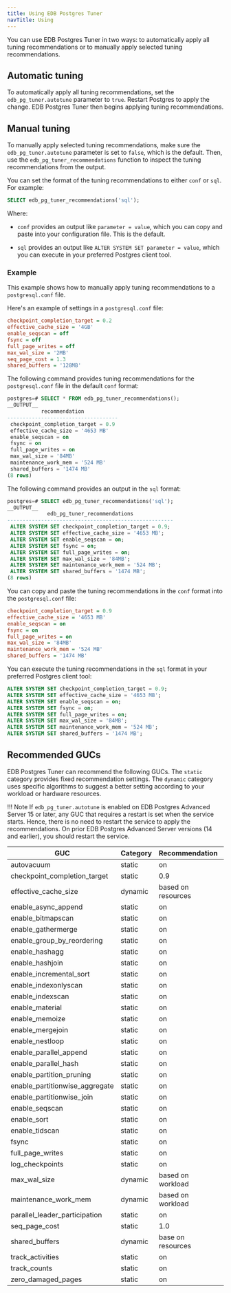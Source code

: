 ```yaml
---
title: Using EDB Postgres Tuner
navTitle: Using
---
```


You can use EDB Postgres Tuner in two ways: to automatically apply all tuning recommendations or to manually apply selected tuning recommendations. 

## Automatic tuning

To automatically apply all tuning recommendations, set the `edb_pg_tuner.autotune` parameter to `true`. Restart Postgres to apply the change. EDB Postgres Tuner then begins applying tuning recommendations.  

## Manual tuning

To manually apply selected tuning recommendations, make sure the `edb_pg_tuner.autotune` parameter is set to `false`, which is the default. Then, use the `edb_pg_tuner_recommendations` function to inspect the tuning recommendations from the output. 

You can set the format of the tuning recommendations to either `conf` or `sql`. For example:

```sql
SELECT edb_pg_tuner_recommendations('sql');
```

Where:

- `conf` provides an output like `parameter = value`, which you can copy and paste into your configuration file. This is the default. 

- `sql` provides an output like `ALTER SYSTEM SET parameter = value`, which you can execute in your preferred Postgres client tool. 

### Example

This example shows how to manually apply tuning recommendations to a `postgresql.conf` file. 

Here's an example of settings in a `postgresql.conf` file:

```ini
checkpoint_completion_target = 0.2
effective_cache_size = '4GB'
enable_seqscan = off
fsync = off
full_page_writes = off
max_wal_size = '2MB'
seq_page_cost = 1.3
shared_buffers = '128MB'
```

The following command provides tuning recommendations for the `postgresql.conf` file in the default `conf` format:

```sql
postgres=# SELECT * FROM edb_pg_tuner_recommendations();
__OUTPUT__
           recommendation
------------------------------------
 checkpoint_completion_target = 0.9
 effective_cache_size = '4653 MB'
 enable_seqscan = on
 fsync = on
 full_page_writes = on
 max_wal_size = '84MB'
 maintenance_work_mem = '524 MB'
 shared_buffers = '1474 MB'
(8 rows)
```

The following command provides an output in the `sql` format:

```sql
postgres=# SELECT edb_pg_tuner_recommendations('sql');
__OUTPUT__
             edb_pg_tuner_recommendations
------------------------------------------------------
 ALTER SYSTEM SET checkpoint_completion_target = 0.9;
 ALTER SYSTEM SET effective_cache_size = '4653 MB';
 ALTER SYSTEM SET enable_seqscan = on;
 ALTER SYSTEM SET fsync = on;
 ALTER SYSTEM SET full_page_writes = on;
 ALTER SYSTEM SET max_wal_size = '84MB';
 ALTER SYSTEM SET maintenance_work_mem = '524 MB';
 ALTER SYSTEM SET shared_buffers = '1474 MB';
(8 rows)
```

You can copy and paste the tuning recommendations in the `conf` format into the `postgresql.conf` file: 

```ini
checkpoint_completion_target = 0.9
effective_cache_size = '4653 MB'
enable_seqscan = on
fsync = on
full_page_writes = on
max_wal_size = '84MB'
maintenance_work_mem = '524 MB'
shared_buffers = '1474 MB'
```

You can execute the tuning recommendations in the `sql` format in your preferred Postgres client tool:

```sql
ALTER SYSTEM SET checkpoint_completion_target = 0.9;
ALTER SYSTEM SET effective_cache_size = '4653 MB';
ALTER SYSTEM SET enable_seqscan = on;
ALTER SYSTEM SET fsync = on;
ALTER SYSTEM SET full_page_writes = on;
ALTER SYSTEM SET max_wal_size = '84MB';
ALTER SYSTEM SET maintenance_work_mem = '524 MB';
ALTER SYSTEM SET shared_buffers = '1474 MB';
```

## Recommended GUCs

EDB Postgres Tuner can recommend the following GUCs. The `static` category provides fixed recommendation settings. The `dynamic` category uses specific algorithms to suggest a better setting according to your workload or hardware resources.

!!! Note
    If `edb_pg_tuner.autotune` is enabled on EDB Postgres Advanced Server 15 or later, any GUC that requires a restart is set when the service starts. Hence, there is no need to restart the service to apply the recommendations. On prior EDB Postgres Advanced Server versions (14 and earlier), you should restart the service.

| GUC                            | Category | Recommendation    | Version |
| ------------------------------ | -------- | ----------------- | ------- |
| autovacuum                     | static   | on                |         |
| checkpoint_completion_target   | static   | 0.9               |         |
| effective_cache_size           | dynamic  | based on resources|         |
| enable_async_append            | static   | on                |         |
| enable_bitmapscan              | static   | on                |         |
| enable_gathermerge             | static   | on                |         |
| enable_group_by_reordering     | static   | on                |         |
| enable_hashagg                 | static   | on                |         |
| enable_hashjoin                | static   | on                |         |
| enable_incremental_sort        | static   | on                | 13+     |
| enable_indexonlyscan           | static   | on                |         |
| enable_indexscan               | static   | on                |         |
| enable_material                | static   | on                |         |
| enable_memoize                 | static   | on                | 14+     |
| enable_mergejoin               | static   | on                |         |
| enable_nestloop                | static   | on                |         |
| enable_parallel_append         | static   | on                | 11+     |
| enable_parallel_hash           | static   | on                | 11+     |
| enable_partition_pruning       | static   | on                | 11+     |
| enable_partitionwise_aggregate | static   | on                |         |
| enable_partitionwise_join      | static   | on                |         |
| enable_seqscan                 | static   | on                |         |
| enable_sort                    | static   | on                |         |
| enable_tidscan                 | static   | on                |         |
| fsync                          | static   | on                |         |
| full_page_writes               | static   | on                |         |
| log_checkpoints                | static   | on                |         |
| max_wal_size                   | dynamic  | based on workload |         |
| maintenance_work_mem           | dynamic  | based on workload |         |
| parallel_leader_participation  | static   | on                |         |
| seq_page_cost                  | static   | 1.0               |         |
| shared_buffers                 | dynamic  | base on resources |         |
| track_activities               | static   | on                |         |
| track_counts                   | static   | on                |         |
| zero_damaged_pages             | static   | on                |         |

